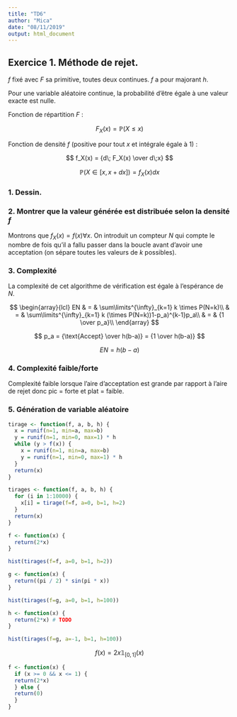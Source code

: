 ```yaml
---
title: "TD6"
author: "Mica"
date: "08/11/2019"
output: html_document
---
```


## Exercice 1. Méthode de rejet.

$f$ fixé avec $F$ sa primitive, toutes deux continues. $f$ a pour majorant $h$.

Pour une variable aléatoire continue, la probabilité d'être égale à une valeur exacte est nulle.

Fonction de répartition $F$ :

$$
F_X(x) = \mathbb{P}(X \leq x)
$$

Fonction de densité $f$ (positive pour tout $x$ et intégrale égale à $1$) :

$$
f_X(x) = {d\; F_X(x) \over d\;x}
$$

$$
\mathbb{P}(X \in [x, x + dx]) = f_X(x) dx
$$

### 1. Dessin.

### 2. Montrer que la valeur générée est distribuée selon la densité $f$

Montrons que $f_X(x) = f(x) \forall x$. On introduit un compteur $N$ qui compte le nombre de fois qu'il a fallu passer dans la boucle avant d'avoir une acceptation (on sépare toutes les valeurs de $k$ possibles).

### 3. Complexité

La complexité de cet algorithme de vérification est égale à l'espérance de $N$.

$$
\begin{array}{lcl}
EN & = & \sum\limits^{\infty}_{k=1} k \times P(N=k)\\
   & = & \sum\limits^{\infty}_{k=1} k (\times P(N=k))1-p_a)^{k-1}p_a\\
   & = & {1 \over p_a}\\
\end{array}
$$

$$
p_a = {\text{Accept} \over h(b-a)} = {1 \over h(b-a)}
$$

$$
EN = h(b-a)
$$

### 4. Complexité faible/forte

Complexité faible lorsque l'aire d'acceptation est grande par rapport à l'aire de rejet donc pic = forte et plat = faible.

### 5. Génération de variable aléatoire

```r
tirage <- function(f, a, b, h) {
  x = runif(n=1, min=a, max=b)
  y = runif(n=1, min=0, max=1) * h
  while (y > f(x)) {
    x = runif(n=1, min=a, max=b)
    y = runif(n=1, min=0, max=1) * h
  }
  return(x)
}

tirages <- function(f, a, b, h) {
  for (i in 1:10000) {
    x[i] = tirage(f=f, a=0, b=1, h=2)
  }
  return(x)
}

f <- function(x) {
  return(2*x)
}

hist(tirages(f=f, a=0, b=1, h=2))

g <- function(x) {
  return((pi / 2) * sin(pi * x))
}

hist(tirages(f=g, a=0, b=1, h=100))

h <- function(x) {
  return(2*x) # TODO
}

hist(tirages(f=g, a=-1, b=1, h=100))
```

$$
f(x) = 2x \mathds{1}_{[0, 1]}(x)
$$

```r
f <- function(x) {
  if (x >= 0 && x <= 1) {
  return(2*x)
  } else {
  return(0)
  }
}
```

